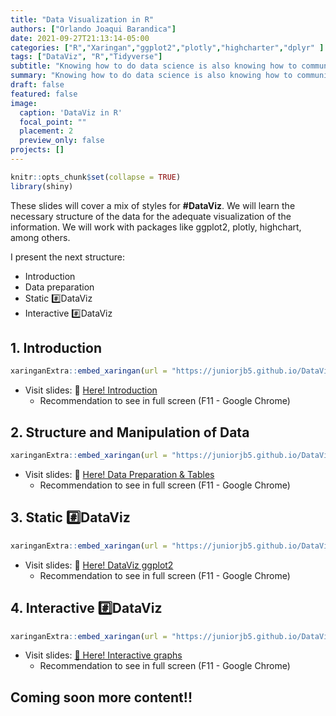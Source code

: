 ```yaml
---
title: "Data Visualization in R"
authors: ["Orlando Joaqui Barandica"] 
date: 2021-09-27T21:13:14-05:00
categories: ["R","Xaringan","ggplot2","plotly","highcharter","dplyr" ]
tags: ["DataViz", "R","Tidyverse"]
subtitle: "Knowing how to do data science is also knowing how to communicate. Effective communication is the cornerstone of impactful data science. Either teaching data-related skills or reporting the latest results obtained in our statistical processes."
summary: "Knowing how to do data science is also knowing how to communicate. Effective communication is the cornerstone of impactful data science. Either teaching data-related skills or reporting the latest results obtained in our statistical processes."
draft: false
featured: false
image:
  caption: 'DataViz in R'
  focal_point: ""
  placement: 2
  preview_only: false
projects: []
---
```


```r
knitr::opts_chunk$set(collapse = TRUE)
library(shiny)


```


These slides will cover a mix of styles for **#DataViz**. We will learn the necessary structure of the data for the adequate visualization of the information. We will work with packages like ggplot2, plotly, highchart, among others.

I present the next structure:

* Introduction
* Data preparation
* Static #️⃣DataViz
* Interactive #️⃣DataViz


## 1. Introduction

```r
xaringanExtra::embed_xaringan(url = "https://juniorjb5.github.io/DataViz/1_Intro/1_Intro.html#1", ratio = "16:9")
```


* Visit slides: 🔗 [Here! Introduction](https://juniorjb5.github.io/DataViz/1_Intro/1_Intro.html#1)
    - Recommendation to see in full screen (F11 - Google Chrome)



## 2. Structure and Manipulation of Data

```r
xaringanExtra::embed_xaringan(url = "https://juniorjb5.github.io/DataViz/2_Data/2_Data.html#1", ratio = "16:9")
```


* Visit slides: 🔗 [Here! Data Preparation & Tables](https://juniorjb5.github.io/DataViz/2_Data/2_Data.html#1)
    - Recommendation to see in full screen (F11 - Google Chrome)



## 3. Static #️⃣DataViz

```r
xaringanExtra::embed_xaringan(url = "https://juniorjb5.github.io/DataViz/3_ggplot2/3_ggplot2.html#1", ratio = "16:9")
```


* Visit slides: 🔗 [Here! DataViz ggplot2](https://juniorjb5.github.io/DataViz/3_ggplot2/3_ggplot2.html#1)
    - Recommendation to see in full screen (F11 - Google Chrome)
    

## 4. Interactive #️⃣DataViz

```r
xaringanExtra::embed_xaringan(url = "https://juniorjb5.github.io/DataViz/4_InteractiveR/4_Interactive.html", ratio = "16:9")
```



* Visit slides: [🔗 Here! Interactive graphs](https://juniorjb5.github.io/DataViz/4_InteractiveR/4_Interactive.html#1)
    - Recommendation to see in full screen (F11 - Google Chrome)



## Coming soon more content!!



